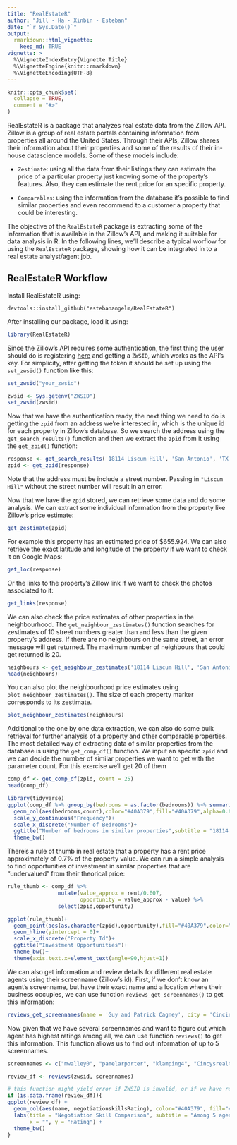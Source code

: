 ```yaml
---
title: "RealEstateR"
author: "Jill - Ha - Xinbin - Esteban"
date: "`r Sys.Date()`"
output: 
  rmarkdown::html_vignette:
    keep_md: TRUE
vignette: >
  %\VignetteIndexEntry{Vignette Title}
  %\VignetteEngine{knitr::rmarkdown}
  %\VignetteEncoding{UTF-8}
---
```


```r
knitr::opts_chunk$set(
  collapse = TRUE,
  comment = "#>"
)
```

RealEstateR is a package that analyzes real estate data from the Zillow API. Zillow is a group of real estate portals containing information from properties all around the United States. Through their APIs, Zillow shares their information about their properties and some of the results of their in-house datascience models. Some of these models include:

- `Zestimate`: using all the data from their listings they can estimate the price of a particular property just knowing some of the property's features. Also, they can estimate the rent price for an specific property.

- `Comparables`: using the information from the database it's possible to find similar properties and even recommend to a customer a property that could be interesting.

The objective of the `RealEstateR` package is extracting some of the information that is available in the Zillow's API, and making it suitable for data analysis in R. In the following lines, we'll describe a typical worflow for using the `RealEstateR` package, showing how it can be integrated in to a real estate analyst/agent job.

## RealEstateR Workflow

Install RealEstateR using:

```
devtools::install_github("estebanangelm/RealEstateR")
```

After installing our package, load it using:

```r
library(RealEstateR)
```

Since the Zillow's API requires some authentication, the first thing the user should do is registering [here](http://www.zillow.com/webservice/Registration.htm) and getting a `ZWSID`, which works as the API's key. For simplicity, after getting the token it should be set up using the `set_zwsid()` function like this:

```r
set_zwsid("your_zwsid")
```

```r
zwsid <- Sys.getenv("ZWSID")
set_zwsid(zwsid)
```

Now that we have the authentication ready, the next thing we need to do is getting the `zpid` from an address we're interested in, which is the unique id for each property in Zillow's database. So we search the address using the `get_search_results()` function and then we extract the `zpid` from it using the `get_zpid()` function:

```r
response <- get_search_results('18114 Liscum Hill', 'San Antonio', 'TX')
zpid <- get_zpid(response)
```

Note that the address must be include a street number. Passing in `"Liscum Hill"` without the street number will result in an error. 

Now that we have the `zpid` stored, we can retrieve some data and do some analysis. We can extract some individual information from the property like Zillow's price estimate:

```r
get_zestimate(zpid)
```

For example this property has an estimated price of $655.924. We can also retrieve the exact latitude and longitude of the property if we want to check it on Google Maps:

```r
get_loc(response)
```

Or the links to the property's Zillow link if we want to check the photos associated to it:

```r
get_links(response)
```

We can also check the price estimates of other properties in the neighbourhood. The `get_neighbour_zestimates()` function searches for zestimates of 10 street numbers greater than and less than the given property's address. If there are no neighbours on the same street, an error message will get returned. The maximum number of neighbours that could get returned is 20.

```r
neighbours <- get_neighbour_zestimates('18114 Liscum Hill', 'San Antonio', 'TX')
head(neighbours)
```

You can also plot the neighbourhood price estimates using `plot_neighbour_zestimates()`. The size of each property marker corresponds to its zestimate.

```r
plot_neighbour_zestimates(neighbours)
```

Additional to the one by one data extraction, we can also do some bulk retrieval for further analysis of a property and other comparable properties. The most detailed way of extracting data of similar properties from the database is using the `get_comp_df()` function. We input an specific `zpid` and we can decide the number of similar properties we want to get with the parameter count. For this exercise we'll get 20 of them

```r
comp_df <- get_comp_df(zpid, count = 25)
head(comp_df)
```

```r
library(tidyverse)
ggplot(comp_df %>% group_by(bedrooms = as.factor(bedrooms)) %>% summarize(count = n()))+
  geom_col(aes(bedrooms,count),color="#40A379",fill="#40A379",alpha=0.6)+
  scale_y_continuous("Frequency")+
  scale_x_discrete("Number of Bedrooms")+
  ggtitle("Number of bedrooms in similar properties",subtitle = "18114 Liscum Hill San Antonio, TX")+
  theme_bw()
```

There's a rule of thumb in real estate that a property has a rent price approximately of 0.7% of the property value. We can run a simple analysis to find opportunities of investment in similar properties that are "undervalued" from their theorical price:

```r
rule_thumb <- comp_df %>% 
                mutate(value_approx = rent/0.007,
                       opportunity = value_approx - value) %>% 
                select(zpid,opportunity)

ggplot(rule_thumb)+
  geom_point(aes(as.character(zpid),opportunity),fill="#40A379",color="#40A379")+
  geom_hline(yintercept = 0)+
  scale_x_discrete("Property Id")+
  ggtitle("Investment Opportunities")+
  theme_bw()+
  theme(axis.text.x=element_text(angle=90,hjust=1))
```

We can also get information and review details for different real estate agents using their screenname (Zillow's id). First, if we don't know an agent's screenname, but have their exact name and a location where their business occupies, we can use function `reviews_get_screennames()` to get this information:

```r
reviews_get_screennames(name = 'Guy and Patrick Cagney', city = 'Cincinnati', state = 'OH')
```

Now given that we have several screennames and want to figure out which agent has highest ratings among all, we can use function `reviews()` to get this information. This function allows us to find out information of up to 5 screennames. 

```r
screennames <- c("mwalley0", "pamelarporter", "klamping4", "Cincysrealtor", "Guy24") 

review_df <- reviews(zwsid, screennames)

# this function might yield error if ZWSID is invalid, or if we have reached 1000 request limits
if (is.data.frame(review_df)){
ggplot(review_df) +
  geom_col(aes(name, negotiationskillsRating), color="#40A379", fill="#40A379", alpha=0.6) + 
  labs(title = "Negotiation Skill Comparison", subtitle = "Among 5 agents in Cincinnati, OH", caption = "Data from Zillow.com",  
       x = "", y = "Rating") + 
  theme_bw()
}
```

